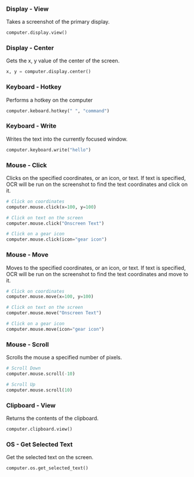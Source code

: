 ### Display - View

Takes a screenshot of the primary display.

<CodeGroup>

```python Python
computer.display.view()
```

</CodeGroup>

### Display - Center

Gets the x, y value of the center of the screen.

<CodeGroup>

```python Python
x, y = computer.display.center()
```

</CodeGroup>

### Keyboard - Hotkey

Performs a hotkey on the computer

<CodeGroup>

```python Python
computer.keboard.hotkey(" ", "command")
```

</CodeGroup>

### Keyboard - Write

Writes the text into the currently focused window.

<CodeGroup>

```python Python
computer.keyboard.write("hello")
```

</CodeGroup>

### Mouse - Click

Clicks on the specified coordinates, or an icon, or text. If text is specified, OCR will be run on the screenshot to find the text coordinates and click on it.

<CodeGroup>

```python Python
# Click on coordinates
computer.mouse.click(x=100, y=100)

# Click on text on the screen
computer.mouse.click("Onscreen Text")

# Click on a gear icon
computer.mouse.click(icon="gear icon")
```

</CodeGroup>

### Mouse - Move

Moves to the specified coordinates, or an icon, or text. If text is specified, OCR will be run on the screenshot to find the text coordinates and move to it.

<CodeGroup>

```python Python
# Click on coordinates
computer.mouse.move(x=100, y=100)

# Click on text on the screen
computer.mouse.move("Onscreen Text")

# Click on a gear icon
computer.mouse.move(icon="gear icon")
```

</CodeGroup>

### Mouse - Scroll

Scrolls the mouse a specified number of pixels.

<CodeGroup>

```python Python
# Scroll Down
computer.mouse.scroll(-10)

# Scroll Up
computer.mouse.scroll(10)
```

</CodeGroup>

### Clipboard - View

Returns the contents of the clipboard.

<CodeGroup>

```python Python
computer.clipboard.view()
```

</CodeGroup>

### OS - Get Selected Text

Get the selected text on the screen.

<CodeGroup>

```python Python
computer.os.get_selected_text()
```

</CodeGroup>
